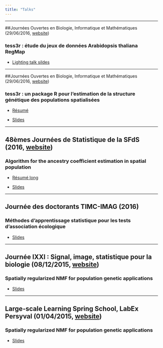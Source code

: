 ```yaml
---
title: "Talks"
---
```


----

##Journées Ouvertes en Biologie, Informatique et Mathématiques (29/06/2016, <a href="https://r2016-toulouse.sciencesconf.org/">website</a>)

### tess3r : étude du jeux de données Arabidopsis thaliana RegMap

- <a href="assets/talks/rencontreR2016.pdf">Lighting talk sildes <i class="fa fa-file-pdf-o" aria-hidden="true"></i></a>

----

##Journées Ouvertes en Biologie, Informatique et Mathématiques (29/06/2016, <a href="https://jobim2016.sciencesconf.org/">website</a>)

### tess3r : un package R pour l’estimation de la structure génétique des populations spatialisées

- <a href="https://jobim2016.sciencesconf.org/conference/jobim2016/pages/book_jobim2016.pdf#page=77">Résumé <i class="fa fa-file-pdf-o" aria-hidden="true"></i></a>

- <a href="assets/talks/jobim2016.pdf">Slides <i class="fa fa-file-pdf-o" aria-hidden="true"></i></a>

----

## 48èmes Journées de Statistique de la SFdS (2016, <a href="http://jds2016.sfds.asso.fr/">website</a>)

### Algorithm for the ancestry coefficient estimation in spatial population

- <a href="assets/talks/jds2016_resume.pdf">Résumé long <i class="fa fa-file-pdf-o" aria-hidden="true"></i></a>

- <a href="assets/talks/jds2016_slides.pdf">Slides <i class="fa fa-file-pdf-o" aria-hidden="true"></i></a>

----

## Journée des doctorants TIMC-IMAG (2016)

### Méthodes d'apprentissage statistique pour les tests d'association écologique

- <a href="assets/talks/IXXI_08_12_2015.pptx.pdf">Slides <i class="fa fa-file-pdf-o" aria-hidden="true"></i></a>

----

## Journée IXXI : Signal, image, statistique pour la biologie (08/12/2015, <a href="http://www.ixxi.fr/agenda/seminaires/journee-ixxi">website</a>)

### Spatially regularized NMF for population genetic applications 

- <a href="assets/talks/IXXI_08_12_2015.pptx.pdf">Slides <i class="fa fa-file-pdf-o" aria-hidden="true"></i></a>

----

## Large-scale Learning Spring School, LabEx Persyval (01/04/2015, <a href="http://ama.liglab.fr/Khronos/index.php?title=KSS2015">website</a>)

### Spatially regularized NMF for population genetic applications 

- <a href="assets/talks/StatLearn2015.pdf">Slides <i class="fa fa-file-pdf-o" aria-hidden="true"></i></a>



